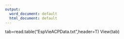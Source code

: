 ---
output:
  word_document: default
  html_document: default
---
tab=read.table("EspVieACPData.txt",header=T)
View(tab)